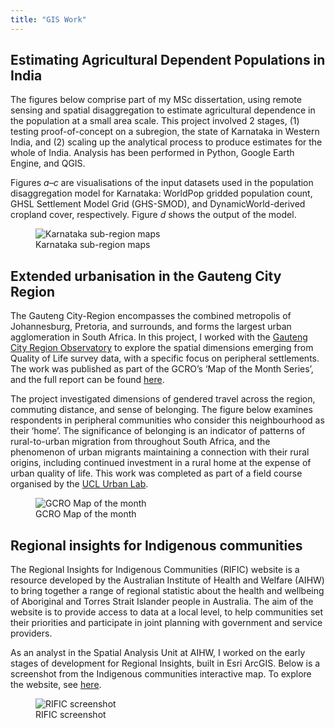 ```yaml
---
title: "GIS Work"
---
```


## Estimating Agricultural Dependent Populations in India\
The figures below comprise part of my MSc dissertation, using remote sensing and spatial disaggregation to estimate agricultural dependence in the population at a small area scale. This project involved 2 stages, (1) testing proof-of-concept on a subregion, the state of Karnataka in Western India, and (2) scaling up the analytical process to produce estimates for the whole of India. Analysis has been performed in Python, Google Earth Engine, and QGIS. 

Figures *a–c* are visualisations of the input datasets used in the population disaggregation model for Karnataka: WorldPop gridded population count, GHSL Settlement Model Grid (GHS-SMOD), and DynamicWorld-derived cropland cover, respectively. Figure *d* shows the output of the model. 

![Karnataka sub-region maps](img/allmaps_karnataka_20231024.png)


## Extended urbanisation in the Gauteng City Region\
The Gauteng City-Region encompasses the combined metropolis of Johannesburg, Pretoria, and surrounds, and forms the largest urban agglomeration in South Africa. In this project, I worked with the [Gauteng City Region Observatory](https://www.gcro.ac.za/) to explore the spatial dimensions emerging from Quality of Life survey data, with a specific focus on peripheral settlements. The work was published as part of the GCRO's 'Map of the Month Series', and the full report can be found [here](https://www.gcro.ac.za/outputs/map-of-the-month/detail/extended-urbanisation-gcr-gender-commuting-migration-and-belonging/).

The project investigated dimensions of gendered travel across the region, commuting distance, and sense of belonging. The figure below examines respondents in peripheral communities who consider this neighbourhood as their 'home'. The significance of belonging is an indicator of patterns of rural-to-urban migration from throughout South Africa, and the phenomenon of urban migrants maintaining a connection with their rural origins, including continued investment in a rural home at the expense of urban quality of life. This work was completed as part of a field course organised by the [UCL Urban Lab](https://www.ucl.ac.uk/urban-lab/welcome-ucl-urban-laboratory). 

![GCRO Map of the month](img/GCRO_Neighbourhood_home.png)


## Regional insights for Indigenous communities
The Regional Insights for Indigenous Communities (RIFIC) website is a resource developed by the Australian Institute of Health and Welfare (AIHW) to bring together a range of regional statistic about the health and wellbeing of Aboriginal and Torres Strait Islander people in Australia. The aim of the website is to provide access to data at a local level, to help communities set their priorities and participate in joint planning with government and service providers. 

As an analyst in the Spatial Analysis Unit at AIHW, I worked on the early stages of development for Regional Insights, built in Esri ArcGIS. Below is a screenshot from the Indigenous communities interactive map. To explore the website, see [here](https://www.rific.gov.au/regional-overview/interactive-map).

![RIFIC screenshot](img/rific_ausmap_screenshot.png)
